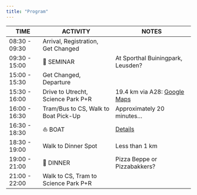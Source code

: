 ```yaml
---
title: "Program"
---
```


| **TIME**           | **ACTIVITY**                              | **NOTES**                                                                 |
|--------------------|--------------------------------------------|-----------------------------------------------|
| 08:30 - 09:30       | Arrival, Registration, Get Changed         |                                                                           |
| 09:30 - 15:00       | 🥋 SEMINAR                                 | At Sporthal Buiningpark, Leusden?                                         |
| 15:00 - 15:30       | Get Changed, Departure                     |                                                                           |
| 15:30 - 16:00       | Drive to Utrecht, Science Park P+R         | 19.4 km via A28: [Google Maps](https://maps.app.goo.gl/5ALTCRxWQwKNa6HV7) |
| 16:00 - 16:30       | Tram/Bus to CS, Walk to Boat Pick-Up       | Approximately 20 minutes…                                                 |
| 16:30 - 18:30       | ⛵ BOAT                                     | [Details](https://sloephurenutrecht.nl/arrangementen/varen-drankjes/)     |
| 18:30 - 19:00       | Walk to Dinner Spot                        | Less than 1 km                                                            |
| 19:00 - 21:00       | 🍕 DINNER                                   | Pizza Beppe or Pizzabakkers?                                              |
| 21:00 - 22:00       | Walk to CS, Tram to Science Park P+R       |                                                                           |
